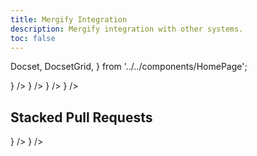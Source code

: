 ```yaml
---
title: Mergify Integration
description: Mergify integration with other systems.
toc: false
---
```


  Docset,
  DocsetGrid,
} from '../../components/HomePage';

<DocsetGrid>
  <Docset
    title="GitHub Actions"
    description="Learn how Mergify integrates with GitHub Action."
    path="gha"
    icon={<VscGithubAction/>}
  />
  <Docset
    title="Jenkins"
    description="Learn how Mergify integrates with Jenkins."
    path="ci"
    icon={<FaJenkins/>}
  />
  <Docset
    title="Continous Integration"
    description="Learn how Mergify integrates with any CI system."
    path="ci"
    icon={<IoIosGitNetwork/>}
  />
</DocsetGrid>

<DocsetGrid>
  <Docset
    title="Datadog"
    description="Monitor your merge queues with Mergify Datadog integration"
    path="datadog"
    icon={<SiDatadog/>}
  />
</DocsetGrid>

## Stacked Pull Requests

<DocsetGrid>
  <Docset
    title="Graphite"
    description="Learn how you can use Graphite and Mergify together."
    path="stacked_prs/graphite"
    icon={<GoStack/>}
  />
  <Docset
    title="Others"
    description="Learn how you can use stacked PRs with Mergify."
    path="stacked_prs/graphite"
    icon={<CgStack/>}
  />
</DocsetGrid>
